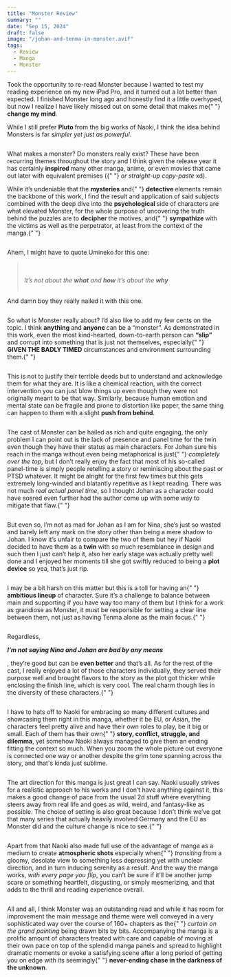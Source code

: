 ```yaml
---
title: "Monster Review"
summary: ""
date: "Sep 15, 2024"
draft: false
image: "/johan-and-tenma-in-monster.avif"
tags:
  - Review
  - Manga
  - Monster
---
```


<div class="richtext pb-8">
  <p>
    Took the opportunity to re-read Monster because I wanted to test my reading
    experience on my new iPad Pro, and it turned out a lot better than expected.
    I finished Monster long ago and honestly find it a little overhyped, but now
    I realize I have likely missed out on some detail that makes me{" "}
    <strong>change my mind</strong>.
  </p>
  <p>
    While I still prefer <strong>Pluto </strong>from the big works of Naoki, I
    think the idea behind Monsters is far <em>simpler yet just as powerful</em>.
  </p>
  <figure class="kg-card kg-image-card">
    <img
      src="https://res.cloudinary.com/dxyxhzwdx/image/upload/v1726393985/gaftonosh/2024/09/014_1_i7vlyd.jpg"
      class="kg-image js-zoomable medium-zoom-image"
      alt=""
      loading="lazy"
    />
  </figure>
  <p>
    What makes a monster? Do monsters really exist? These have been recurring
    themes throughout the story and I think given the release year it has
    certainly <strong>inspired </strong>many other manga, anime, or even movies
    that came out later with equivalent premises ({" "}
    <em>or straight-up copy-paste</em> xd).
  </p>
  <p>
    While it’s undeniable that the <strong>mysteries </strong>and{" "}
    <strong>detective </strong>elements remain the backbone of this work, I find
    the result and application of said subjects combined with the deep dive into
    the <strong>psychological </strong>side of characters are what elevated
    Monster, for the whole purpose of uncovering the truth behind the puzzles
    are to <strong>decipher </strong>the motives, and{" "}
    <strong>sympathize </strong>with the victims as well as the perpetrator, at
    least from the context of the manga.{" "}
  </p>
  <figure class="kg-card kg-width-wide kg-gallery-card">
    <div class="kg-gallery-container">
      <div class="kg-gallery-row">
        <div class="kg-gallery-image">
          <img
            src="https://res.cloudinary.com/dxyxhzwdx/image/upload/v1726393980/gaftonosh/2024/09/0.24_1_mm0ssz.jpg"
            alt=""
            loading="lazy"
            class="hoverZoomLink"
          />
        </div>
        <div class="kg-gallery-image">
          <img
            src="https://res.cloudinary.com/dxyxhzwdx/image/upload/v1726393982/gaftonosh/2024/09/018_clglfz.jpg"
            alt=""
            loading="lazy"
            class="hoverZoomLink"
          />
        </div>
      </div>
    </div>
  </figure>
  <p>Ahem, I might have to quote Umineko for this one:</p>
  <blockquote>
    <br />
    <br />
    <em>
      It’s not about the <strong>what</strong> and <strong>how</strong> it’s
      about the <strong>why</strong>
    </em>
    <br />
    <br />
  </blockquote>
  <p>And damn boy they really nailed it with this one.</p>
  <figure class="kg-card kg-image-card">
    <img
      src="https://res.cloudinary.com/dxyxhzwdx/image/upload/v1726393978/gaftonosh/2024/09/021_3_ukhi4e.jpg"
      class="kg-image js-zoomable medium-zoom-image"
      alt=""
      loading="lazy"
    />
  </figure>
  <p>
    So what is Monster really about? I’d also like to add my few cents on the
    topic. I think <strong>anything </strong>and <strong>anyone </strong>can be
    a “monster”. As demonstrated in this work, even the most kind-hearted,
    down-to-earth person can <strong>“slip”</strong> and corrupt into something
    that is just not themselves, especially{" "}
    <strong>GIVEN THE BADLY TIMED</strong> circumstances and environment
    surrounding them.{" "}
  </p>
  <figure class="kg-card kg-image-card">
    <img
      src="https://res.cloudinary.com/dxyxhzwdx/image/upload/v1726393976/gaftonosh/2024/09/024_ngkbff.jpg"
      class="kg-image js-zoomable medium-zoom-image"
      alt=""
      loading="lazy"
    />
  </figure>
  <p>
    This is not to justify their terrible deeds but to understand and
    acknowledge them for what they are. It is like a chemical reaction, with the
    correct intervention you can just blow things up even though they were not
    originally meant to be that way. Similarly, because human emotion and mental
    state can be fragile and prone to distortion like paper, the same thing can
    happen to them with a slight <strong>push from behind</strong>.
  </p>
  <figure class="kg-card kg-image-card">
    <img
      src="https://res.cloudinary.com/dxyxhzwdx/image/upload/v1726393978/gaftonosh/2024/09/021_1_t3zc56.jpg"
      class="kg-image js-zoomable medium-zoom-image"
      alt=""
      loading="lazy"
    />
  </figure>
  <p>
    The cast of Monster can be hailed as rich and quite engaging, the only
    problem I can point out is the lack of presence and panel time for the twin
    even though they have their status as main characters. For Johan sure his
    reach in the manga without even being metaphorical is just{" "}
    <em>completely over the top</em>, but I don’t really enjoy the fact that
    most of his so-called panel-time is simply people retelling a story or
    reminiscing about the past or PTSD whatever. It might be alright for the
    first few times but this gets extremely long-winded and blatantly repetitive
    as I kept reading. There was not much <em>real actual panel time</em>, so I
    thought Johan as a character could have soared even further had the author
    come up with some way to mitigate that flaw.{" "}
  </p>
  <figure class="kg-card kg-width-wide kg-gallery-card">
    <div class="kg-gallery-container">
      <div class="kg-gallery-row">
        <div class="kg-gallery-image">
          <img
            src="https://res.cloudinary.com/dxyxhzwdx/image/upload/v1726393984/gaftonosh/2024/09/114_wubsd5.jpg"
            alt=""
            loading="lazy"
            class="hoverZoomLink"
          />
        </div>
        <div class="kg-gallery-image">
          <img
            src="https://res.cloudinary.com/dxyxhzwdx/image/upload/v1726393977/gaftonosh/2024/09/021_ls4zto.jpg"
            alt=""
            loading="lazy"
            class="hoverZoomLink"
          />
        </div>
      </div>
    </div>
  </figure>
  <p>
    But even so, I’m not as mad for Johan as I am for Nina, she’s just so wasted
    and barely left any mark on the story other than being a mere shadow to
    Johan. I know it’s unfair to compare the two of them but hey if Naoki
    decided to have them as a <strong>twin </strong>with so much resemblance in
    design and such then I just can’t help it, also her early stage was actually
    pretty well done and I enjoyed her moments till she got swiftly reduced to
    being a <strong>plot device</strong> so yea, that’s just rip.
  </p>
  <figure class="kg-card kg-width-wide kg-gallery-card">
    <div class="kg-gallery-container">
      <div class="kg-gallery-row-3">
        <div class="kg-gallery-image">
          <img
            src="https://res.cloudinary.com/dxyxhzwdx/image/upload/v1726393983/gaftonosh/2024/09/306_khgoqj.jpg"
            alt=""
            loading="lazy"
            class="hoverZoomLink"
          />
        </div>
        <div class="kg-gallery-image">
          <img
            src="https://res.cloudinary.com/dxyxhzwdx/image/upload/v1726393978/gaftonosh/2024/09/0.11_srka0o.jpg"
            alt=""
            loading="lazy"
            class="hoverZoomLink"
          />
        </div>
        <div class="kg-gallery-image">
          <img
            src="https://res.cloudinary.com/dxyxhzwdx/image/upload/v1726393977/gaftonosh/2024/09/0.16_dki0sx.jpg"
            alt=""
            loading="lazy"
            class="hoverZoomLink"
          />
        </div>
      </div>
    </div>
  </figure>
  <p>
    I may be a bit harsh on this matter but this is a toll for having an{" "}
    <strong>ambitious lineup</strong> of character. Sure it’s a challenge to
    balance between main and supporting if you have way too many of them but I
    think for a work as grandiose as Monster, it must be responsible for setting
    a clear line between them, not just as having Tenma alone as the main
    focus.{" "}
  </p>
  <figure class="kg-card kg-image-card">
    <img
      src="https://res.cloudinary.com/dxyxhzwdx/image/upload/v1726393981/gaftonosh/2024/09/022_nj6edw.jpg"
      class="kg-image js-zoomable medium-zoom-image"
      alt=""
      loading="lazy"
    />
  </figure>
  <p>Regardless,</p>
  <p>
    <em>
      <strong>I’m not saying Nina and Johan are bad by any means</strong>
    </em>
  </p>
  <p>
    , they’re good but can be <strong>even better</strong> and that’s all. As
    for the rest of the cast, I really enjoyed a lot of those characters
    individually, they served their purpose well and brought flavors to the
    story as the plot got thicker while enclosing the finish line, which is very
    cool. The real charm though lies in the diversity of these characters.{" "}
  </p>
  <figure class="kg-card kg-image-card">
    <img
      src="https://res.cloudinary.com/dxyxhzwdx/image/upload/v1726393979/gaftonosh/2024/09/422_sg3t9i.jpg"
      class="kg-image js-zoomable medium-zoom-image"
      alt=""
      loading="lazy"
    />
  </figure>
  <p>
    I have to hats off to Naoki for embracing so many different cultures and
    showcasing them right in this manga, whether it be EU, or Asian, the
    characters feel pretty alive and have their own roles to play, be it big or
    small. Each of them has their own{" "}
    <strong>story, conflict, struggle, and dilemma</strong>, yet somehow Naoki
    always managed to give them an ending fitting the context so much. When you
    zoom the whole picture out everyone is connected one way or another despite
    the grim tone spanning across the story, and that's kinda just sublime.
  </p>
  <figure class="kg-card kg-width-wide kg-gallery-card">
    <div class="kg-gallery-container">
      <div class="kg-gallery-row-3">
        <div class="kg-gallery-image">
          <img
            src="https://res.cloudinary.com/dxyxhzwdx/image/upload/v1726393976/gaftonosh/2024/09/monstervolume80000uras_0094_rikv1m.jpg"
            alt=""
            loading="lazy"
            class="hoverZoomLink"
          />
        </div>
        <div class="kg-gallery-image">
          <img
            src="https://res.cloudinary.com/dxyxhzwdx/image/upload/v1726393981/gaftonosh/2024/09/003_uu1yqa.jpg"
            alt=""
            loading="lazy"
            class="hoverZoomLink"
          />
        </div>
        <div class="kg-gallery-image">
          <img
            src="https://res.cloudinary.com/dxyxhzwdx/image/upload/v1726393977/gaftonosh/2024/09/0.24_nbaa9q.jpg"
            alt=""
            loading="lazy"
            class="hoverZoomLink"
          />
        </div>
      </div>
    </div>
  </figure>
  <p>
    The art direction for this manga is just great I can say. Naoki usually
    strives for a realistic approach to his works and I don’t have anything
    against it, this makes a good change of pace from the usual 2d stuff where
    everything steers away from real life and goes as wild, weird, and
    fantasy-like as possible. The choice of setting is also great because I
    don’t think we’ve got that many series that actually heavily involved
    Germany and the EU as Monster did and the culture change is nice to
    see.{" "}
  </p>
  <figure class="kg-card kg-width-wide kg-gallery-card">
    <div class="kg-gallery-container">
      <div class="kg-gallery-row">
        <div class="kg-gallery-image">
          <img
            src="https://res.cloudinary.com/dxyxhzwdx/image/upload/v1726393985/gaftonosh/2024/09/0.03_qo9jln.jpg"
            alt=""
            loading="lazy"
            class="hoverZoomLink"
          />
        </div>
        <div class="kg-gallery-image">
          <img
            src="https://res.cloudinary.com/dxyxhzwdx/image/upload/v1726393983/gaftonosh/2024/09/0.01_f7eprq.jpg"
            alt=""
            loading="lazy"
            class="hoverZoomLink"
          />
        </div>
        <div class="kg-gallery-image">
          <img
            src="https://res.cloudinary.com/dxyxhzwdx/image/upload/v1726393977/gaftonosh/2024/09/056_kqtch0.jpg"
            alt=""
            loading="lazy"
            class="hoverZoomLink"
          />
        </div>
        <div class="kg-gallery-image">
          <img
            src="https://res.cloudinary.com/dxyxhzwdx/image/upload/v1726393977/gaftonosh/2024/09/0.30_hgico1.jpg"
            alt=""
            loading="lazy"
            class="hoverZoomLink"
          />
        </div>
      </div>
    </div>
  </figure>
  <p>
    Apart from that Naoki also made full use of the advantage of manga as a
    medium to create <strong>atmospheric shots</strong> especially when{" "}
    <em>transiting </em>from a gloomy, desolate view to something less
    depressing yet with unclear direction, and in turn inducing serenity as a
    result. And the way the manga works, <em>with every page you flip</em>, you
    can’t be sure if it’ll be another jump scare or something heartfelt,
    disgusting, or simply mesmerizing, and that adds to the thrill and reading
    experience overall.
  </p>
  <figure class="kg-card kg-width-wide kg-gallery-card">
    <div class="kg-gallery-container">
      <div class="kg-gallery-row">
        <div class="kg-gallery-image">
          <img
            src="https://res.cloudinary.com/dxyxhzwdx/image/upload/v1726393976/gaftonosh/2024/09/020_nq9sdm.jpg"
            alt=""
            loading="lazy"
            class="hoverZoomLink"
          />
        </div>
        <div class="kg-gallery-image">
          <img
            src="https://res.cloudinary.com/dxyxhzwdx/image/upload/v1726393976/gaftonosh/2024/09/0.18_kqa2ea.jpg"
            alt=""
            loading="lazy"
            class="hoverZoomLink"
          />
        </div>
        <div class="kg-gallery-image">
          <img
            src="https://res.cloudinary.com/dxyxhzwdx/image/upload/v1726393980/gaftonosh/2024/09/anna_gtfogy.jpg"
            alt=""
            loading="lazy"
            class="hoverZoomLink"
          />
        </div>
        <div class="kg-gallery-image">
          <img
            src="https://res.cloudinary.com/dxyxhzwdx/image/upload/v1726393977/gaftonosh/2024/09/0.20_nwmz2s.jpg"
            alt=""
            loading="lazy"
            class="hoverZoomLink"
          />
        </div>
      </div>
    </div>
  </figure>
  <p>
    All and all, I think Monster was an outstanding read and while it has room
    for improvement the main message and theme were well conveyed in a very
    sophisticated way over the course of 160+ chapters as the{" "}
    <em>curtain on the grand painting</em> being drawn bits by bits.
    Accompanying the manga is a prolific amount of characters treated with care
    and capable of moving at their own pace on top of the splendid manga panels
    and spread to highlight dramatic moments or evoke a satisfying scene after a
    long period of getting you on edge with its seemingly{" "}
    <strong>never-ending chase in the darkness of the unknown</strong>.
  </p>
  <figure class="kg-card kg-image-card">
    <img
      src="https://res.cloudinary.com/dxyxhzwdx/image/upload/v1726393982/gaftonosh/2024/09/014_gbjgql.jpg"
      class="kg-image js-zoomable medium-zoom-image"
      alt=""
      loading="lazy"
    />
  </figure>
</div>
